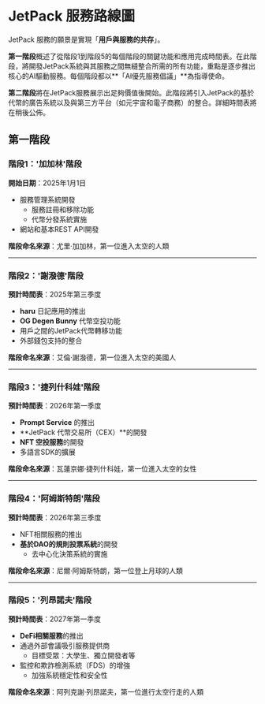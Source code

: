 # JetPack 服務路線圖

JetPack 服務的願景是實現「**用戶與服務的共存**」。

**第一階段**概述了從階段1到階段5的每個階段的關鍵功能和應用完成時間表。在此階段，將開發JetPack系統與其服務之間無縫整合所需的所有功能，重點是逐步推出核心的AI驅動服務。每個階段都以**「AI優先服務倡議」**為指導使命。

**第二階段**將在JetPack服務展示出足夠價值後開始。此階段將引入JetPack的基於代幣的廣告系統以及與第三方平台（如元宇宙和電子商務）的整合。詳細時間表將在稍後公佈。

## 第一階段

### **階段1：'加加林'階段**
**開始日期**：2025年1月1日

- 服務管理系統開發
  - 服務註冊和移除功能
  - 代幣分發系統實施
- 網站和基本REST API開發

**階段命名來源**：尤里·加加林，第一位進入太空的人類

---

### **階段2：'謝潑德'階段**
**預計時間表**：2025年第三季度

- **haru** 日記應用的推出
- **OG Degen Bunny** 代幣空投功能
- 用戶之間的JetPack代幣轉移功能
- 外部錢包支持的整合

**階段命名來源**：艾倫·謝潑德，第一位進入太空的美國人

---

### **階段3：'捷列什科娃'階段**
**預計時間表**：2026年第一季度

- **Prompt Service** 的推出
- **JetPack 代幣交易所（CEX）**的開發
- **NFT 空投服務**的開發
- 多語言SDK的擴展

**階段命名來源**：瓦蓮京娜·捷列什科娃，第一位進入太空的女性

---

### **階段4：'阿姆斯特朗'階段**
**預計時間表**：2026年第三季度

- NFT相關服務的推出
- **基於DAO的規則投票系統**的開發
  - 去中心化決策系統的實施

**階段命名來源**：尼爾·阿姆斯特朗，第一位登上月球的人類

---

### **階段5：'列昂諾夫'階段**
**預計時間表**：2027年第一季度

- **DeFi相關服務**的推出
- 通過外部會議吸引服務提供商
  - 目標受眾：大學生、獨立開發者等
- 監控和欺詐檢測系統（FDS）的增強
  - 加強系統穩定性和安全性

**階段命名來源**：阿列克謝·列昂諾夫，第一位進行太空行走的人類
